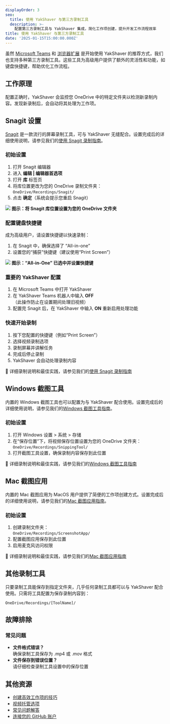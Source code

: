 ```yaml
---
displayOrder: 3
seo:
  title: 使用 YakShaver 与第三方录制工具
  description: >-
    配置第三方录制工具与 YakShaver 集成，简化工作项创建，提升开发工作流程效率
title: 使用 YakShaver 与第三方录制工具
date: '2025-01-15T15:00:00.000Z'
---
```


虽然 [Microsoft Teams](recording-work-item-teams) 和 [浏览器扩展](recording-work-item-browser-extension) 是开始使用 YakShaver 的推荐方式，我们也支持多种第三方录制工具。这些工具为高级用户提供了额外的灵活性和功能，如键盘快捷键，帮助优化工作流程。

## 工作原理

配置正确时，YakShaver 会监控您 OneDrive 中的特定文件夹以检测新录制内容。发现新录制后，会自动将其处理为工作项。

## Snagit 设置

[Snagit](https://www.techsmith.com/screen-capture.html) 是一款流行的屏幕录制工具，可与 YakShaver 无缝配合。设置完成后的详细使用说明，请参见我们的[使用 Snagit 录制指南](recording-work-item-snagit)。

### 初始设置

1. 打开 Snagit 编辑器
2. 进入 **编辑 | 编辑器首选项**
3. 打开 **库** 标签页
4. 将库位置更改为您的 OneDrive 录制文件夹：\
   `OneDrive/Recordings/Snagit/`
5. 点击 **确定**（系统会提示您重启 Snagit）

![](/zh/snagit-tutorial.jpg)
**图示：将 Snagit 库位置设置为您的 OneDrive 文件夹**

### 配置键盘快捷键

成为高级用户，请设置快捷键以快速录制：

1. 在 Snagit 中，确保选择了 “All-in-one”
2. 设置您的“捕获”快捷键（建议使用“Print Screen”）

![](/zh/YakShaver/All-in-One.png)
**图示：“All-in-One” 已选中并设置快捷键**

### 重要的 YakShaver 配置

1. 在 Microsoft Teams 中打开 YakShaver
2. 在 YakShaver Teams 机器人中输入 **OFF**\
   （此操作防止在设置期间处理旧视频）
3. 配置完 Snagit 后，在 YakShaver 中输入 **ON** 重新启用处理功能

### 快速开始录制

1. 按下您配置的快捷键（例如“Print Screen”）
2. 选择视频录制选项
3. 录制屏幕并讲解任务
4. 完成后停止录制
5. YakShaver 会自动处理录制内容

📖 详细录制说明和最佳实践，请参见我们的[使用 Snagit 录制指南](recording-work-item-snagit)

## Windows 截图工具

内置的 Windows 截图工具也可以配置为与 YakShaver 配合使用。设置完成后的详细使用说明，请参见我们的[Windows 截图工具指南](recording-work-item-snipping-tool)。

### 初始设置

1. 打开 Windows 设置 > 系统 > 存储
2. 在“保存位置”下，将视频保存位置设置为您的 OneDrive 文件夹：\
   `OneDrive/Recordings/SnippingTool/`
3. 打开截图工具设置，确保录制内容保存到此位置

📖 详细录制说明和最佳实践，请参见我们的[Windows 截图工具指南](recording-work-item-snipping-tool)

## Mac 截图应用

内置的 Mac 截图应用为 MacOS 用户提供了简便的工作项创建方式。设置完成后的详细使用说明，请参见我们的[Mac 截图应用指南](recording-work-item-screenshot-app)。

### 初始设置

1. 创建录制文件夹：\
   `OneDrive/Recordings/ScreenshotApp/`
2. 配置截图应用保存到此位置
3. 启用麦克风访问权限

📖 详细录制说明和最佳实践，请参见我们的[Mac 截图应用指南](recording-work-item-screenshot-app)

## 其他录制工具

只要录制工具能保存到指定文件夹，几乎任何录制工具都可以与 YakShaver 配合使用。只需将工具配置为保存录制内容到：

`OneDrive/Recordings/[ToolName]/`

## 故障排除

### 常见问题

* **文件格式错误？**\
  确保录制工具保存为 .mp4 或 .mov 格式
* **文件保存到错误位置？**\
  请仔细检查录制工具设置中的保存位置

## 其他资源

* [创建高效工作项的技巧](yakshaver-tips)
* [视频托管选项](video-hosting)
* [常见问题解答](frequently-asked-questions)
* [连接您的 GitHub 账户](connect-your-github-account)